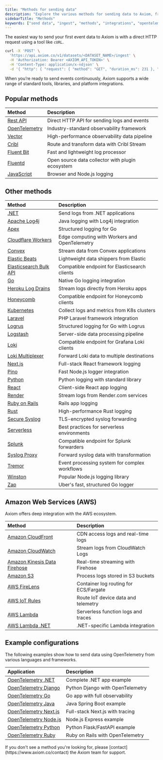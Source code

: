 ```yaml
---
title: "Methods for sending data"
description: "Explore the various methods for sending data to Axiom, from direct API calls and OpenTelemetry to platform integrations and logging libraries."
sidebarTitle: "Methods"
keywords: ["send data", "ingest", "methods", "integrations", "opentelemetry", "vector", "fluentd"]
---
```


The easiest way to send your first event data to Axiom is with a direct HTTP request using a tool like `cURL`.

```sh
curl -X 'POST' \
  'https://api.axiom.co/v1/datasets/<DATASET_NAME>/ingest' \
  -H 'Authorization: Bearer <AXIOM_API_TOKEN>' \
  -H 'Content-Type: application/x-ndjson' \
  -d '{ "http": { "request": { "method": "GET", "duration_ms": 231 }, "response": { "body": { "size": 3012 } } }, "url": { "path": "/download" } }'
```

When you’re ready to send events continuously, Axiom supports a wide range of standard tools, libraries, and platform integrations.

## Popular methods

| Method | Description |
|:--------|:-------------|
| [Rest API](/restapi/introduction) | Direct HTTP API for sending logs and events |
| [OpenTelemetry](/send-data/opentelemetry) | Industry-standard observability framework |
| [Vector](/send-data/vector) | High-performance observability data pipeline |
| [Cribl](/send-data/cribl) | Route and transform data with Cribl Stream |
| [Fluent Bit](/send-data/fluent-bit) | Fast and lightweight log processor |
| [Fluentd](/send-data/fluentd) | Open source data collector with plugin ecosystem |
| [JavaScript](/guides/javascript) | Browser and Node.js logging |

## Other methods

| Method | Description |
|:--------|:-------------|
| [.NET](/guides/send-logs-from-dotnet) | Send logs from .NET applications |
| [Apache Log4j](/guides/send-logs-from-apache-log4j) | Java logging with Log4j integration |
| [Apex](/guides/apex) | Structured logging for Go |
| [Cloudflare Workers](/guides/opentelemetry-cloudflare-workers) | Edge computing with Workers and OpenTelemetry |
| [Convex](/send-data/convex) | Stream data from Convex applications |
| [Elastic Beats](/send-data/elastic-beats) | Lightweight data shippers from Elastic |
| [Elasticsearch Bulk API](/send-data/elasticsearch-bulk-api) | Compatible endpoint for Elasticsearch clients |
| [Go](/guides/go) | Native Go logging integration |
| [Heroku Log Drains](/send-data/heroku-log-drains) | Stream logs directly from Heroku apps |
| [Honeycomb](/endpoints/honeycomb) | Compatible endpoint for Honeycomb clients |
| [Kubernetes](/send-data/kubernetes) | Collect logs and metrics from K8s clusters |
| [Laravel](/guides/send-logs-from-laravel) | PHP Laravel framework integration |
| [Logrus](/guides/logrus) | Structured logging for Go with Logrus |
| [Logstash](/send-data/logstash) | Server-side data processing pipeline |
| [Loki](/endpoints/loki) | Compatible endpoint for Grafana Loki clients |
| [Loki Multiplexer](/send-data/loki-multiplexer) | Forward Loki data to multiple destinations |
| [Next.js](/send-data/nextjs) | Full-stack React framework logging |
| [Pino](/guides/pino) | Fast Node.js logger integration |
| [Python](/guides/python) | Python logging with standard library |
| [React](/send-data/react) | Client-side React app logging |
| [Render](/send-data/render) | Stream logs from Render.com services |
| [Ruby on Rails](/guides/send-logs-from-ruby-on-rails) | Rails app logging |
| [Rust](/guides/rust) | High-performance Rust logging |
| [Secure Syslog](/send-data/secure-syslog) | TLS-encrypted syslog forwarding |
| [Serverless](/send-data/serverless) | Best practices for serverless environments |
| [Splunk](/endpoints/splunk) | Compatible endpoint for Splunk forwarders |
| [Syslog Proxy](/send-data/syslog-proxy) | Forward syslog data with transformation |
| [Tremor](/send-data/tremor) | Event processing system for complex workflows |
| [Winston](/guides/winston) | Popular Node.js logging library |
| [Zap](/guides/zap) | Uber's fast, structured Go logger |

## Amazon Web Services (AWS)

Axiom offers deep integration with the AWS ecosystem.

| Method | Description |
|:--------|:-------------|
| [Amazon CloudFront](/send-data/cloudfront) | CDN access logs and real-time logs |
| [Amazon CloudWatch](/send-data/cloudwatch) | Stream logs from CloudWatch Logs |
| [Amazon Kinesis Data Firehose](/send-data/aws-firehose) | Real-time streaming with Firehose |
| [Amazon S3](/send-data/aws-s3) | Process logs stored in S3 buckets |
| [AWS FireLens](/send-data/aws-firelens) | Container log routing for ECS/Fargate |
| [AWS IoT Rules](/send-data/aws-iot-rules) | Route IoT device data and telemetry |
| [AWS Lambda](/send-data/aws-lambda) | Serverless function logs and traces |
| [AWS Lambda .NET](/send-data/aws-lambda-dot) | .NET-specific Lambda integration |

## Example configurations

The following examples show how to send data using OpenTelemetry from various languages and frameworks.

| Application | Description |
|:------------|:------------|
| [OpenTelemetry .NET](/guides/opentelemetry-dotnet) | Complete .NET app example |
| [OpenTelemetry Django](/guides/opentelemetry-django) | Python Django with OpenTelemetry |
| [OpenTelemetry Go](/guides/opentelemetry-go) | Go app with full observability |
| [OpenTelemetry Java](/guides/opentelemetry-java) | Java Spring Boot example |
| [OpenTelemetry Next.js](/guides/opentelemetry-nextjs) | Full-stack Next.js with tracing |
| [OpenTelemetry Node.js](/guides/opentelemetry-nodejs) | Node.js Express example |
| [OpenTelemetry Python](/guides/opentelemetry-python) | Python Flask/FastAPI example |
| [OpenTelemetry Ruby](/guides/opentelemetry-ruby) | Ruby on Rails with OpenTelemetry |


<Info>
If you don't see a method you're looking for, please [contact](https://www.axiom.co/contact) the Axiom team for support.
</Info>